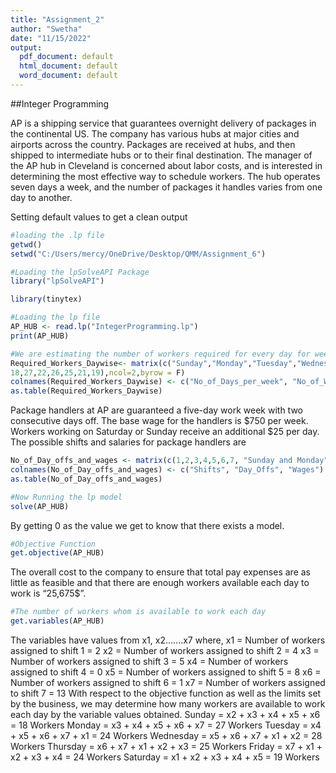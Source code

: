 ---
title: "Assignment_2"
author: "Swetha"
date: "11/15/2022"
output:
  pdf_document: default
  html_document: default
  word_document: default
---

##Integer Programming

AP is a shipping service that guarantees overnight delivery of packages in the continental US. The company has various hubs at major cities and airports across the country. Packages are received at hubs, and then shipped to intermediate hubs or to their final destination.
The manager of the AP hub in Cleveland is concerned about labor costs, and is interested in determining the most effective way to schedule workers. The hub operates seven days a week, and the number of packages it handles varies from one day to another.

Setting default values to get a clean output


```{r}
#loading the .lp file
getwd()
setwd("C:/Users/mercy/OneDrive/Desktop/QMM/Assignment_6")
```

```{r}
#Loading the lpSolveAPI Package
library("lpSolveAPI")
```


```{r}
library(tinytex)

#Loading the lp file
AP_HUB <- read.lp("IntegerProgramming.lp")
print(AP_HUB)
```

```{r}
#We are estimating the number of workers required for every day for week in the table below
Required_Workers_Daywise<- matrix(c("Sunday","Monday","Tuesday","Wednesday","Thursday","Friday","Saturday",
18,27,22,26,25,21,19),ncol=2,byrow = F)
colnames(Required_Workers_Daywise) <- c("No_of_Days_per_week", "No_of_Workers_Required")
as.table(Required_Workers_Daywise)
```

Package handlers at AP are guaranteed a five-day work week with two consecutive days off. The base wage for the handlers is $750 per week. Workers working on Saturday or Sunday receive an additional $25 per day. The possible shifts and salaries for package handlers are

```{r}
No_of_Day_offs_and_wages <- matrix(c(1,2,3,4,5,6,7, "Sunday and Monday","Monday and Tuesday","Tuesday and Wednesday","Wednesday and Thursday","Thursday and Friday","Friday and Saturday","Saturday and Sunday","$775","$800","$800","$800","$800","$775","$750"),ncol=3,byrow=F)
colnames(No_of_Day_offs_and_wages) <- c("Shifts", "Day_Offs", "Wages")
as.table(No_of_Day_offs_and_wages)
```

```{r}
#Now Running the lp model
solve(AP_HUB)
```

By getting 0 as the value we get to know that there exists a model.


```{r}
#Objective Function
get.objective(AP_HUB)
```
The overall cost to the company to ensure that total pay expenses are as little as feasible and that there are enough workers available each day to work is "25,675$".

```{r}
#The number of workers whom is available to work each day
get.variables(AP_HUB)
```
The variables have values from x1, x2.......x7 where,
x1 = Number of workers assigned to shift 1 = 2
x2 = Number of workers assigned to shift 2 = 4
x3 = Number of workers assigned to shift 3 = 5
x4 = Number of workers assigned to shift 4 = 0
x5 = Number of workers assigned to shift 5 = 8
x6 = Number of workers assigned to shift 6 = 1
x7 = Number of workers assigned to shift 7 = 13
With respect to the objective function as well as the limits set by the business, we may determine how many workers are available to work each day by the variable values obtained.
Sunday = x2 + x3 + x4 + x5 + x6 = 18 Workers
Monday = x3 + x4 + x5 + x6 + x7 = 27 Workers
Tuesday = x4 + x5 + x6 + x7 + x1 = 24 Workers
Wednesday = x5 + x6 + x7 + x1 + x2 = 28 Workers
Thursday = x6 + x7 + x1 + x2 + x3 = 25 Workers
Friday = x7 + x1 + x2 + x3 + x4 = 24 Workers
Saturday = x1 + x2 + x3 + x4 + x5 = 19 Workers